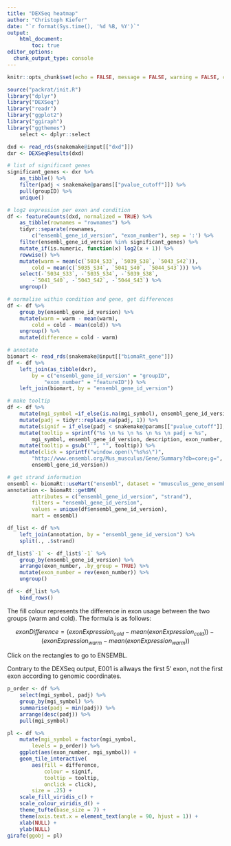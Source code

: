 ```yaml
---
title: "DEXSeq heatmap"
author: "Christoph Kiefer"
date: "`r format(Sys.time(), '%d %B, %Y')`"
output: 
    html_document:
        toc: true
editor_options:
  chunk_output_type: console
---
```


```r
knitr::opts_chunk$set(echo = FALSE, message = FALSE, warning = FALSE, cache = FALSE)
```

```r
source("packrat/init.R")
library("dplyr")
library("DEXSeq")
library("readr")
library("ggplot2")
library("ggiraph")
library("ggthemes")
    select <- dplyr::select
```



```r
dxd <- read_rds(snakemake@input[["dxd"]])
dxr <- DEXSeqResults(dxd)
```

```r
# list of significant genes
significant_genes <- dxr %>% 
    as_tibble() %>% 
    filter(padj < snakemake@params[["pvalue_cutoff"]]) %>% 
    pull(groupID) %>% 
    unique()

# log2 expression per exon and condition
df <- featureCounts(dxd, normalized = TRUE) %>% 
    as_tibble(rownames = "rownames") %>% 
    tidyr::separate(rownames,
        c("ensembl_gene_id_version", "exon_number"), sep = ':') %>% 
    filter(ensembl_gene_id_version %in% significant_genes) %>% 
    mutate_if(is.numeric, function(x) log2(x + 1)) %>% 
    rowwise() %>% 
    mutate(warm = mean(c(`5034_S33`, `5039_S38`, `5043_S42`)),
        cold = mean(c(`5035_S34`, `5041_S40`, `5044_S43`))) %>% 
    select(-`5034_S33`, -`5035_S34`, -`5039_S38`,
        -`5041_S40`, -`5043_S42`, -`5044_S43`) %>% 
    ungroup()

# normalise within condition and gene, get differences
df <- df %>% 
    group_by(ensembl_gene_id_version) %>% 
    mutate(warm = warm - mean(warm),
        cold = cold - mean(cold)) %>% 
    ungroup() %>% 
    mutate(difference = cold - warm)

# annotate
biomart <- read_rds(snakemake@input[["biomaRt_gene"]])
df <- df %>% 
    left_join(as_tibble(dxr),
        by = c("ensembl_gene_id_version" = "groupID",
            "exon_number" = "featureID")) %>% 
    left_join(biomart, by = "ensembl_gene_id_version")

# make tooltip
df <- df %>%
    mutate(mgi_symbol =if_else(is.na(mgi_symbol), ensembl_gene_id_version, mgi_symbol)) %>% 
    mutate(padj = tidyr::replace_na(padj, 1)) %>% 
    mutate(signif = if_else(padj < snakemake@params[["pvalue_cutoff"]], TRUE, FALSE)) %>% 
    mutate(tooltip = sprintf("%s \n %s \n %s \n %s \n padj = %s",
        mgi_symbol, ensembl_gene_id_version, description, exon_number, padj)) %>%
    mutate(tooltip = gsub("'", "", tooltip)) %>% 
    mutate(click = sprintf("window.open(\"%s%s\")",
        "http://www.ensembl.org/Mus_musculus/Gene/Summary?db=core;g=",
        ensembl_gene_id_version)) 

# get strand information
ensembl <- biomaRt::useMart("ensembl", dataset = "mmusculus_gene_ensembl")
annotation <- biomaRt::getBM(
        attributes = c("ensembl_gene_id_version", "strand"),
        filters = "ensembl_gene_id_version",
        values = unique(df$ensembl_gene_id_version),
        mart = ensembl)

df_list <- df %>% 
    left_join(annotation, by = "ensembl_gene_id_version") %>%
    split(., .$strand)

df_list$`-1` <- df_list$`-1` %>% 
    group_by(ensembl_gene_id_version) %>% 
    arrange(exon_number, .by_group = TRUE) %>% 
    mutate(exon_number = rev(exon_number)) %>% 
    ungroup()

df <- df_list %>% 
    bind_rows()
```

The fill colour represents the difference in exon usage between the two groups 
(warm and cold). The formula is as follows:

$$exonDifference = (exonExpression_{cold} - mean(exonExpression_{cold})) - (exonExpression_{warm} - mean(exonExpression_{warm}))$$

Click on the rectangles to go to ENSEMBL.

Contrary to the DEXSeq output, E001 is allways the first 5' exon, not the first 
exon according to genomic coordinates.


```r
p_order <- df %>% 
    select(mgi_symbol, padj) %>% 
    group_by(mgi_symbol) %>% 
    summarise(padj = min(padj)) %>% 
    arrange(desc(padj)) %>% 
    pull(mgi_symbol)

pl <- df %>% 
    mutate(mgi_symbol = factor(mgi_symbol, 
        levels = p_order)) %>% 
    ggplot(aes(exon_number, mgi_symbol)) +
    geom_tile_interactive(
        aes(fill = difference,
            colour = signif,
            tooltip = tooltip,
            onclick = click),
        size = .25) +
    scale_fill_viridis_c() +
    scale_colour_viridis_d() +
    theme_tufte(base_size = 7) +
    theme(axis.text.x = element_text(angle = 90, hjust = 1)) +
    xlab(NULL) +
    ylab(NULL)
girafe(ggobj = pl)
```

